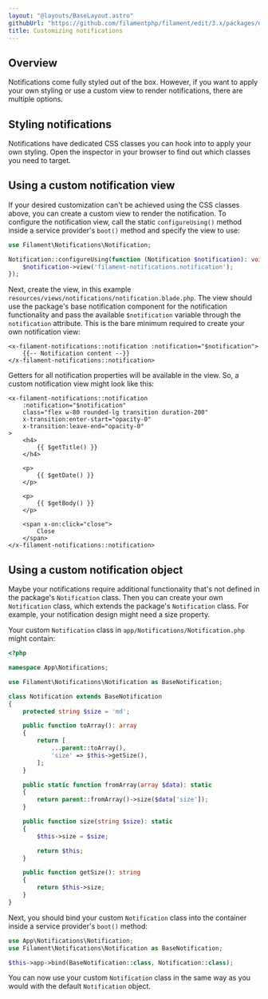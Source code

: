```yaml
---
layout: "@layouts/BaseLayout.astro"
githubUrl: "https://github.com/filamentphp/filament/edit/3.x/packages/notifications/docs/05-customizing-notifications.md"
title: Customizing notifications
---
```


## Overview

Notifications come fully styled out of the box. However, if you want to apply your own styling or use a custom view to render notifications, there are multiple options.

## Styling notifications

Notifications have dedicated CSS classes you can hook into to apply your own styling. Open the inspector in your browser to find out which classes you need to target.

## Using a custom notification view

If your desired customization can't be achieved using the CSS classes above, you can create a custom view to render the notification. To configure the notification view, call the static `configureUsing()` method inside a service provider's `boot()` method and specify the view to use:

```php
use Filament\Notifications\Notification;

Notification::configureUsing(function (Notification $notification): void {
    $notification->view('filament-notifications.notification');
});
```

Next, create the view, in this example `resources/views/notifications/notification.blade.php`. The view should use the package's base notification component for the notification functionality and pass the available `$notification` variable through the `notification` attribute. This is the bare minimum required to create your own notification view:

```blade
<x-filament-notifications::notification :notification="$notification">
    {{-- Notification content --}}
</x-filament-notifications::notification>
```

Getters for all notification properties will be available in the view. So, a custom notification view might look like this:

```blade
<x-filament-notifications::notification
    :notification="$notification"
    class="flex w-80 rounded-lg transition duration-200"
    x-transition:enter-start="opacity-0"
    x-transition:leave-end="opacity-0"
>
    <h4>
        {{ $getTitle() }}
    </h4>

    <p>
        {{ $getDate() }}
    </p>

    <p>
        {{ $getBody() }}
    </p>

    <span x-on:click="close">
        Close
    </span>
</x-filament-notifications::notification>
```

## Using a custom notification object

Maybe your notifications require additional functionality that's not defined in the package's `Notification` class. Then you can create your own `Notification` class, which extends the package's `Notification` class. For example, your notification design might need a size property.

Your custom `Notification` class in `app/Notifications/Notification.php` might contain:

```php
<?php

namespace App\Notifications;

use Filament\Notifications\Notification as BaseNotification;

class Notification extends BaseNotification
{
    protected string $size = 'md';

    public function toArray(): array
    {
        return [
            ...parent::toArray(),
            'size' => $this->getSize(),
        ];
    }

    public static function fromArray(array $data): static
    {
        return parent::fromArray()->size($data['size']);
    }

    public function size(string $size): static
    {
        $this->size = $size;

        return $this;
    }

    public function getSize(): string
    {
        return $this->size;
    }
}
```

Next, you should bind your custom `Notification` class into the container inside a service provider's `boot()` method:

```php
use App\Notifications\Notification;
use Filament\Notifications\Notification as BaseNotification;

$this->app->bind(BaseNotification::class, Notification::class);
```

You can now use your custom `Notification` class in the same way as you would with the default `Notification` object.

